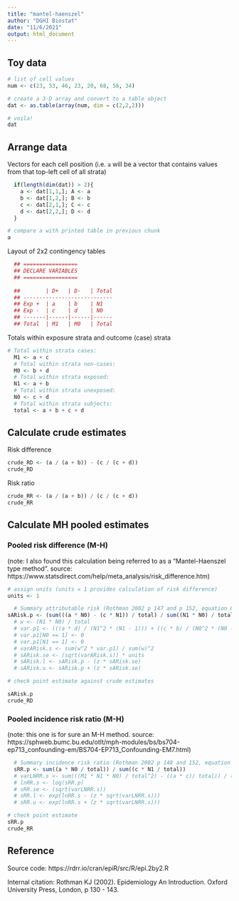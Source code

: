```yaml
---
title: "mantel-haenszel"
author: "DGHI Biostat"
date: "11/6/2021"
output: html_document
---
```


## Toy data
```r

# list of cell values
num <- c(23, 53, 46, 23, 20, 68, 58, 34)

# create a 3-D array and convert to a table object
dat <- as.table(array(num, dim = c(2,2,2)))

# voila!
dat
```


## Arrange data

Vectors for each cell position
(i.e. `a` will be a vector that contains values from that top-left cell of all strata)
```r
  if(length(dim(dat)) > 2){
    a <- dat[1,1,]; A <- a
    b <- dat[1,2,]; B <- b
    c <- dat[2,1,]; C <- c
    d <- dat[2,2,]; D <- d
  }

# compare a with printed table in previous chunk
a
```



Layout of 2x2 contingency tables

```r

  ## =================
  ## DECLARE VARIABLES
  ## =================
  
  ##        | D+   | D-   | Total
  ## ----------------------------
  ## Exp +  | a    | b    | N1
  ## Exp -  | c    | d    | N0
  ## -------|------|------|------
  ## Total  | M1   | M0   | Total

```


Totals within exposure strata and outcome (case) strata
```r
# Total within strata cases:
  M1 <- a + c
  # Total within strata non-cases:
  M0 <- b + d
  # Total within strata exposed:
  N1 <- a + b
  # Total within strata unexposed:
  N0 <- c + d
  # Total within strata subjects:
  total <- a + b + c + d
```

## Calculate crude estimates

Risk difference
```r
crude_RD <- (a / (a + b)) - (c / (c + d))
crude_RD
```

Risk ratio
```r
crude_RR <- (a / (a + b)) / (c / (c + d))
crude_RR
```



## Calculate MH pooled estimates

### Pooled risk difference (M-H)
(note: I also found this calculation being referred to as a "Mantel-Haenszel type method". source: https://www.statsdirect.com/help/meta_analysis/risk_difference.htm)
```r
# assign units (units = 1 provides calculation of risk difference)
units <- 1

  # Summary attributable risk (Rothman 2002 p 147 and p 152, equation 8-1):
sARisk.p <- (sum(((a * N0) - (c * N1)) / total) / sum((N1 * N0) / total)) * units
  # w <- (N1 * N0) / total
  # var.p1 <- (((a * d) / (N1^2 * (N1 - 1))) + ((c * b) / (N0^2 * (N0 - 1))))
  # var.p1[N0 == 1] <- 0
  # var.p1[N1 == 1] <- 0
  # varARisk.s <- sum(w^2 * var.p1) / sum(w)^2
  # sARisk.se <- (sqrt(varARisk.s)) * units
  # sARisk.l <- sARisk.p - (z * sARisk.se)
  # sARisk.u <- sARisk.p + (z * sARisk.se)

# check point estimate against crude estimates

sARisk.p
crude_RD
```


### Pooled incidence risk ratio (M-H)
(note: this one is for sure an M-H method. source: https://sphweb.bumc.bu.edu/otlt/mph-modules/bs/bs704-ep713_confounding-em/BS704-EP713_Confounding-EM7.html)
```r
  # Summary incidence risk ratio (Rothman 2002 p 148 and 152, equation 8-2):
  sRR.p <- sum((a * N0 / total)) / sum((c * N1 / total))
  # varLNRR.s <- sum(((M1 * N1 * N0) / total^2) - ((a * c)/ total)) / (sum((a * N0)/total) * sum((c * N1)/total))
  # lnRR.s <- log(sRR.p)
  # sRR.se <- (sqrt(varLNRR.s))
  # sRR.l <- exp(lnRR.s - (z * sqrt(varLNRR.s)))
  # sRR.u <- exp(lnRR.s + (z * sqrt(varLNRR.s)))

# check point estimate
sRR.p
crude_RR
```



## Reference

Source code: https://rdrr.io/cran/epiR/src/R/epi.2by2.R

Internal citation: Rothman KJ (2002). Epidemiology An Introduction. Oxford University Press, London, p 130 - 143.

